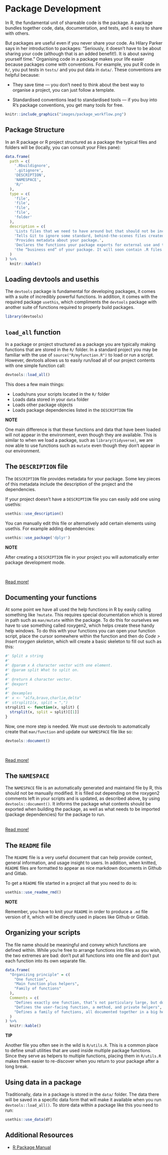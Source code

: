 # Package Development

In R, the fundamental unit of shareable code is the package. A package bundles together code, data, documentation, and tests, and is easy to share with others.

But packages are useful even if you never share your code. As Hilary Parker says in her introduction to packages: “Seriously, it doesn’t have to be about sharing your code (although that is an added benefit!). It is about saving yourself time.” Organising code in a package makes your life easier because packages come with conventions. For example, you put R code in `R/`, you put tests in `tests/` and you put data in `data/`. These conventions are helpful because:

- They save time — you don’t need to think about the best way to organise a project, you can just follow a template.

- Standardised conventions lead to standardised tools — if you buy into R’s package conventions, you get many tools for free.

```r
knitr::include_graphics("images/package_workflow.png")
```

## Package Structure

In an R package or R project structured as a package the typical files and folders will be (locally, you can consult your Files pane):

``` r

data.frame(
  path = c(
    '.Rbuildignore',
    '.gitignore',
    'DESCRIPTION',
    'NAMESPACE',
    'R/'
  ),
  type = c(
    'file',
    'file',
    'file',
    'file',
    'folder'
  ),
  description = c(
    'Lists files that we need to have around but that should not be included when building the R package from source.',
    'Tells Git to ignore some standard, behind-the-scenes files created by R and RStudio.',
    'Provides metadata about your package.',
    'Declares the functions your package exports for external use and the external functions your package imports from other packages.',
    'the “business end” of your package. It will soon contain .R files with function definitions.'
  )
) %>% 
  knitr::kable()

```

## Loading devtools and usethis

The `devtools` package is fundamental for developing packages, it comes with a suite of incredibly powerful functions. In addition,
it comes with the required package `usethis`, which compliments the `devtools` package with another suite of functions required to properly build packages.

``` r
library(devtools)
```

## `load_all` function {#load}

In a package or project structured as a package you are typically making functions that are stored in the `R/` folder. In a standard project you may be familiar with the use of `source("R/myfunction.R")` to load or run a script. However, devtools allows us to easily run/load all of our project contents with one simple function call:

```r
devtools::load_all()
```


This does a few main things: 

- Loads/runs your scripts located in the `R/` folder   
- Loads data stored in your `data` folder   
- Loads other package objects   
- Loads package dependencies listed in the `DESCRIPTION` file   


:::: {.notebox}

::: {.center}

**NOTE**

:::

One main difference is that these functions and data that have been loaded will not appear in the environment, even though they are available. This is similar to when we load a package, such as `library(tidyverse)`, we are now able to use functions such as `mutate` even though they don't appear in our environment.

::::

## The `DESCRIPTION` file {#desc}

The `DESCRIPTION` file provides metadata for your package. Some key pieces of this metadata include the description of the project and the dependencies.

If your project doesn't have a `DESCRIPTION` file you can easily add one using usethis:

```r
usethis::use_description()
```

You can manually edit this file or alternatively add certain elements using usethis. For example adding dependencies:

``` r
usethis::use_package('dplyr')
```

:::: {.notebox}

::: {.center}

**NOTE**

:::

After creating a `DESCRIPTION` file in your project you will automatically enter package development mode.

::::

<br/>

[Read more!](https://r-pkgs.org/description.html)

## Documenting your functions

At some point we have all used the help functions in R by easily calling something like `?mutate`. This requires special documentation which is stored in path such as `man/mutate` within the package. To do this for ourselves we have to use something called roxygen2, which helps create these handy help windows. To do this with your functions you can open your function script, place the cursor somewhere within the function and then do *Code > Insert roxygen skeleton*, which will create a basic skeleton to fill out such as this:

```r
#' Split a string
#'
#' @param x A character vector with one element.
#' @param split What to split on.
#'
#' @return A character vector.
#' @export
#'
#' @examples
#' x <- "alfa,bravo,charlie,delta"
#' strsplit1(x, split = ",")
strsplit1 <- function(x, split) {
  strsplit(x, split = split)[[1]]
}
```

Now, one more step is needed. We must use devtools to automatically create that `man/function` and update our `NAMESPACE` file like so:

```r
devtools::document()
```

<br/>

[Read more!](https://r-pkgs.org/man.html)

## The `NAMESPACE`

The `NAMESPACE` file is an automatically generated and maintaind file by R, this should not be manually modified. It is filled out depending on the roxygen2 comments left in your scripts and is updated, as described above, by using `devtools::document()`. It informs the package what contents should be exported when building the package, as well as what needs to be imported (package dependencies) for the package to run.

<br/>
[Read more!](https://r-pkgs.org/dependencies-mindset-background.html#sec-dependencies-namespace)

## The `README` file

The `README` file is a very useful document that can help provide context, general information, and usage insight to users. In addition, when knitted, `README` files are formatted to appear as nice markdown documents in Github and Gitlab.

To get a `README` file started in a project all that you need to do is:

```r
usethis::use_readme_rmd() 
```

:::: {.notebox}

::: {.center}
**NOTE**
:::

Remember, you have to knit your `README` in order to produce a `.md` file version of it, which will be directly used in places like Github or Gitlab.

::::

## Organizing your scripts

The file name should be meaningful and convey which functions are defined within. While you’re free to arrange functions into files as you wish, the two extremes are bad: don’t put all functions into one file and don’t put each function into its own separate file.

``` r
data.frame(
  "Organizing principle" = c(
    "One function",
    "Main function plus helpers",
    "Family of functions"
  ),
  Comments = c(
    "Defines exactly one function, that’s not particulary large, but doesn’t fit naturally into any other .R file",
    "Defines the user-facing function, a method, and private helpers",
    "Defines a family of functions, all documented together in a big help topic, plus private helpers"
  )
) %>% 
  knitr::kable()
```
   
:::: {.tipbox} 

::: {.center}

**TIP**

:::

Another file you often see in the wild is `R/utils.R`.
This is a common place to define small utilities that are used inside multiple package functions.
Since they serve as helpers to multiple functions, placing them in `R/utils.R` makes them easier to re-discover when you return to your package after a long break.

::::   

## Using data in a package {#pkg-data}

Traditionally, data in a package is stored in the `data/` folder. The data there will be saved in a specific data form that will make it available when you run `devtools::load_all()`. To store data within a package like this you need to run:

``` r
usethis::use_data(df)
```

## Additional Resources

- [R Package Manual](https://r-pkgs.org/)   
